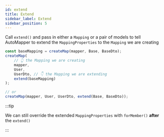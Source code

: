 ```yaml
---
id: extend
title: Extend
sidebar_label: Extend
sidebar_position: 5
---
```


Call `extend()` and pass in either a `Mapping` or a pair of models to tell AutoMapper to extend the `MappingProperties` to the `Mapping` we are creating

```ts
const baseMapping = createMap(mapper, Base, BaseDto);
createMap(
    // 👆 the Mapping we are creating
    mapper,
    User,
    UserDto, // 👇 the Mapping we are extending
    extend(baseMapping)
);

// or
createMap(mapper, User, UserDto, extend(Base, BaseDto));
```

:::tip

We can still override the extended `MappingProperties` with `forMember()` **after** the `extend()`

:::
